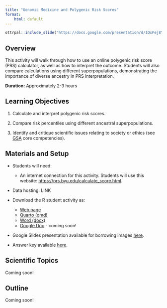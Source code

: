 ```yaml
---
title: "Genomic Medicine and Polygenic Risk Scores"
format:
    html: default
---
```


```r
ottrpal::include_slide("https://docs.google.com/presentation/d/1QxPej8YIbgsToOITRYKLxmGScjo0Eu5ldiKEE-lXvF0/edit?slide=id.g35f4636d8f5_0_6#slide=id.g35f4636d8f5_0_6")
```

## Overview

This activity will walk through how to use an online polygenic risk score (PRS) calculator, as well as how to interpret the outcome. Students will also compare calculations using different superpopulations, demonstrating the importance of diverse ancestry in PRS interpretation. 

**Duration:** Approximately 2-3 hours

## Learning Objectives

1. Calculate and interpret polygenic risk scores.

2. Compare risk percentiles using different ancestral superpopulations.

3. Identify and critique scientific issues relating to society or ethics (see [GSA](https://genetics-gsa.org/education/genetics-learning-framework/) core competencies).

## Materials and Setup

-   Students will need:

    -   An internet connection for this activity. Students will use this website: [https://prs.byu.edu/calculate_score.html](https://prs.byu.edu/calculate_score.html). 

-   Data hosting: LINK

-   Download the R student activity as:

    -   [Web page](https://genomicseducation.org/module/genomic_med_prs_student_guide.html)
    -   [Quarto (qmd)](https://github.com/fhdsl/GEMs/blob/main/module/genomic_med_prs_student_guide.qmd)
    -   [Word (docx)](https://github.com/fhdsl/GEMs/raw/main/docs/docx/module/genomic_med_prs_student_guide.docx)
    -   [Google Doc]() - coming soon!

-   Google Slides presentation available for borrowing images [here]().

-   Answer key available [here]().

## Scientific Topics

Coming soon!

## Outline

Coming soon!

